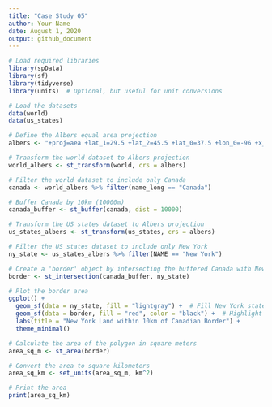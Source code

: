 ```yaml
---
title: "Case Study 05"
author: Your Name
date: August 1, 2020
output: github_document
---
```


```r
# Load required libraries
library(spData)
library(sf)
library(tidyverse)
library(units)  # Optional, but useful for unit conversions
```



```r
# Load the datasets
data(world)
data(us_states)
```

```r
# Define the Albers equal area projection
albers <- "+proj=aea +lat_1=29.5 +lat_2=45.5 +lat_0=37.5 +lon_0=-96 +x_0=0 +y_0=0 +ellps=GRS80 +datum=NAD83 +units=m +no_defs"
```

```r
# Transform the world dataset to Albers projection
world_albers <- st_transform(world, crs = albers)

# Filter the world dataset to include only Canada
canada <- world_albers %>% filter(name_long == "Canada")

# Buffer Canada by 10km (10000m)
canada_buffer <- st_buffer(canada, dist = 10000)

# Transform the US states dataset to Albers projection
us_states_albers <- st_transform(us_states, crs = albers)

# Filter the US states dataset to include only New York
ny_state <- us_states_albers %>% filter(NAME == "New York")

# Create a 'border' object by intersecting the buffered Canada with New York
border <- st_intersection(canada_buffer, ny_state)
```

```r
# Plot the border area
ggplot() +
  geom_sf(data = ny_state, fill = "lightgray") +  # Fill New York state
  geom_sf(data = border, fill = "red", color = "black") +  # Highlight the border area
  labs(title = "New York Land within 10km of Canadian Border") +
  theme_minimal()

```





```r
# Calculate the area of the polygon in square meters
area_sq_m <- st_area(border)

# Convert the area to square kilometers
area_sq_km <- set_units(area_sq_m, km^2)
```


```r
# Print the area
print(area_sq_km)

```

